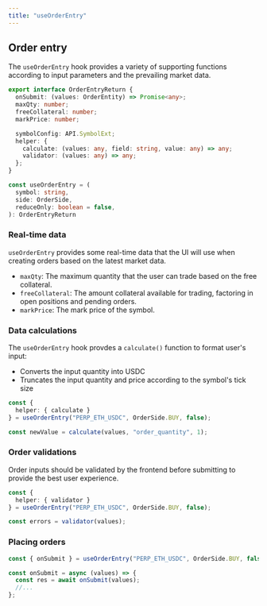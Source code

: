 ```yaml
---
title: "useOrderEntry"
---
```


## Order entry

The `useOrderEntry` hook provides a variety of supporting functions according to input parameters and the prevailing market data.

```typescript
export interface OrderEntryReturn {
  onSubmit: (values: OrderEntity) => Promise<any>;
  maxQty: number;
  freeCollateral: number;
  markPrice: number;

  symbolConfig: API.SymbolExt;
  helper: {
    calculate: (values: any, field: string, value: any) => any;
    validator: (values: any) => any;
  };
}

const useOrderEntry = (
  symbol: string,
  side: OrderSide,
  reduceOnly: boolean = false,
): OrderEntryReturn
```

### Real-time data

`useOrderEntry` provides some real-time data that the UI will use when creating orders based on the latest market data.

- `maxQty`: The maximum quantity that the user can trade based on the free collateral.
- `freeCollateral`: The amount collateral available for trading, factoring in open positions and pending orders.
- `markPrice`: The mark price of the symbol.

### Data calculations

The `useOrderEntry` hook provdes a `calculate()` function to format user's input:

- Converts the input quantity into USDC
- Truncates the input quantity and price according to the symbol's tick size

```typescript
const {
  helper: { calculate }
} = useOrderEntry("PERP_ETH_USDC", OrderSide.BUY, false);

const newValue = calculate(values, "order_quantity", 1);
```

### Order validations

Order inputs should be validated by the frontend before submitting to provide the best user experience.

```typescript
const {
  helper: { validator }
} = useOrderEntry("PERP_ETH_USDC", OrderSide.BUY, false);

const errors = validator(values);
```

### Placing orders

```typescript
const { onSubmit } = useOrderEntry("PERP_ETH_USDC", OrderSide.BUY, false);

const onSubmit = async (values) => {
  const res = await onSubmit(values);
  //...
};
```
